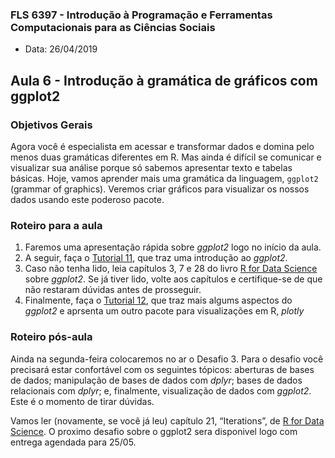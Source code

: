 ###  FLS 6397 - Introdução à Programação e Ferramentas Computacionais para as Ciências Sociais

- Data: 26/04/2019

## Aula 6 -  Introdução à gramática de gráficos com ggplot2

### Objetivos Gerais

Agora você é especialista em acessar e transformar dados e domina pelo menos duas gramáticas diferentes em R. Mas ainda é difícil se comunicar e visualizar sua análise porque só sabemos apresentar texto e tabelas básicas. Hoje, vamos aprender mais uma gramática da linguagem, `ggplot2` (grammar of graphics). Veremos criar gráficos para visualizar os nossos dados usando este poderoso pacote.

### Roteiro para a aula

1. Faremos uma apresentação rápida sobre _ggplot2_ logo no início da aula.
2. A seguir, faça o [Tutorial 11](https://jonnyphillips.github.io/FLS6397_2019/tutorials/tutorial11.html), que traz uma introdução ao _ggplot2_.
3. Caso não tenha lido, leia capítulos 3, 7 e 28 do livro [R for Data Science](http://r4ds.had.co.nz) sobre _ggplot2_. Se já tiver lido, volte aos capítulos e certifique-se de que não restaram dúvidas antes de prosseguir.
4. Finalmente, faça o [Tutorial 12](https://jonnyphillips.github.io/FLS6397_2019/tutorials/tutorial12.html), que traz mais algums aspectos do _ggplot2_ e aprsenta um outro pacote para visualizações em R, _plotly_

### Roteiro pós-aula

Ainda na segunda-feira colocaremos no ar o Desafio 3. Para o desafio você precisará estar confortável com os seguintes tópicos: aberturas de bases de dados; manipulação de bases de dados com _dplyr_; bases de dados relacionais com _dplyr_; e, finalmente, visualização de dados com _ggplot2_. Este é o momento de tirar dúvidas.

Vamos ler (novamente, se você já leu) capítulo 21, "Iterations", de [R for Data Science](http://r4ds.had.co.nz/iteration.html). O proximo desafio sobre o ggplot2 sera disponivel logo com entrega agendada para 25/05.